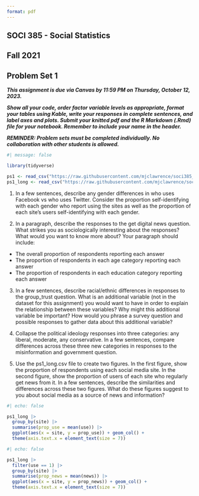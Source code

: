 ```yaml
---
format: pdf
---
```


## SOCI 385 - Social Statistics
## Fall 2021
## Problem Set 1

***This assignment is due via Canvas by 11:59 PM on Thursday, October 12, 2023.***

  ***Show all your code, order factor variable levels as appropriate, format your tables using Kable, write your responses in complete sentences, and label axes and plots. Submit your knitted pdf and the R Markdown (.Rmd) file for your notebook. Remember to include your name in the header.***

***REMINDER: Problem sets must be completed individually. No collaboration with other students is allowed.***


```r
#| message: false

library(tidyverse)

ps1 <- read_csv("https://raw.githubusercontent.com/mjclawrence/soci385_f23/main/data/ps1.csv")
ps1_long <- read_csv("https://raw.githubusercontent.com/mjclawrence/soci385_f23/main/data/ps1_long.csv")
```

1. In a few sentences, describe any gender differences in who uses Facebook vs who uses Twitter. Consider the proportion self-identifying with each gender who report using the sites as well as the proportion of each site's users self-identifying with each gender.

2. In a paragraph, describe the responses to the get digital news question. What strikes you as sociologically interesting about the responses? What would you want to know more about? Your paragraph should include:

- The overall proportion of respondents reporting each answer
- The proportion of respondents in each age category reporting each answer
- The proportion of respondents in each education category reporting each answer

3. In a few sentences, describe racial/ethnic differences in responses to the group_trust question. What is an additional variable (not in the dataset for this assignment) you would want to have in order to explain the relationship between these variables? Why might this additional variable be important? How would you phrase a survey question and possible responses to gather data about this additional variable?

4. Collapse the political ideology responses into three categories: any liberal, moderate, any conservative. In a few sentences, compare differences across these three new categories in responses to the misinformation and government question.

5. Use the ps1_long.csv file to create two figures. In the first figure, show the proportion of respondents using each social media site. In the second figure, show the proportion of users of each site who regularly get news from it. In a few sentences, describe the similarities and differences across these two figures. What do these figures suggest to you about social media as a source of news and information?

```r
#| echo: false

ps1_long |> 
  group_by(site) |> 
  summarise(prop_use = mean(use)) |> 
  ggplot(aes(x = site, y = prop_use)) + geom_col() +
  theme(axis.text.x = element_text(size = 7))
```


```r
#| echo: false

ps1_long |> 
  filter(use == 1) |> 
  group_by(site) |> 
  summarise(prop_news = mean(news)) |> 
  ggplot(aes(x = site, y = prop_news)) + geom_col() +
  theme(axis.text.x = element_text(size = 7))
```


